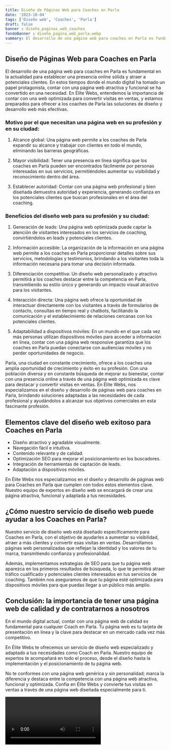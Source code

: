 ```yaml
---
title: Diseño de Páginas Web para Coaches en Parla
date: '2023-10-04'
tags: ['Diseño web', 'Coaches', 'Parla']
draft: false
banner : diseño_paginas_web_coaches
fondoBanner : diseño_pagina_web_parla.webp
summary: El desarrollo de una página web para coaches en Parla es fundamental en la actualidad para establecer una presencia online sólida y atraer a potenciales clientes. En estos tiempos donde el mundo digital ha tomado un papel protagonista, contar con una página web atractiva y funcional se ha convertido en una necesidad. En Élite Webs, entendemos la importancia de contar con una web optimizada para convertir visitas en ventas, y estamos preparados para ofrecer a los coaches de Parla las soluciones de diseño y desarrollo web más efectivas.
---
```


## Diseño de Páginas Web para Coaches en Parla

El desarrollo de una página web para coaches en Parla es fundamental en la actualidad para establecer una presencia online sólida y atraer a potenciales clientes. En estos tiempos donde el mundo digital ha tomado un papel protagonista, contar con una página web atractiva y funcional se ha convertido en una necesidad. En Élite Webs, entendemos la importancia de contar con una web optimizada para convertir visitas en ventas, y estamos preparados para ofrecer a los coaches de Parla las soluciones de diseño y desarrollo web más efectivas.

### Motivo por el que necesitan una página web en su profesión y en su ciudad:

1. Alcance global: Una página web permite a los coaches de Parla expandir su alcance y trabajar con clientes en todo el mundo, eliminando las barreras geográficas.

2. Mayor visibilidad: Tener una presencia en línea significa que los coaches en Parla pueden ser encontrados fácilmente por personas interesadas en sus servicios, permitiéndoles aumentar su visibilidad y reconocimiento dentro del área.

3. Establecer autoridad: Contar con una página web profesional y bien diseñada demuestra autoridad y experiencia, generando confianza en los potenciales clientes que buscan profesionales en el área del coaching.

### Beneficios del diseño web para su profesión y su ciudad:

1. Generación de leads: Una página web optimizada puede captar la atención de visitantes interesados en los servicios de coaching, convirtiéndolos en leads y potenciales clientes.

2. Información accesible: La organización de la información en una página web permite a los coaches en Parla proporcionar detalles sobre sus servicios, metodologías y testimonios, brindando a los visitantes toda la información necesaria para tomar una decisión informada.

3. Diferenciación competitiva: Un diseño web personalizado y atractivo permitirá a los coaches destacar entre la competencia en Parla, transmitiendo su estilo único y generando un impacto visual atractivo para los visitantes.

4. Interacción directa: Una página web ofrece la oportunidad de interactuar directamente con los visitantes a través de formularios de contacto, consultas en tiempo real y chatbots, facilitando la comunicación y el establecimiento de relaciones cercanas con los potenciales clientes.

5. Adaptabilidad a dispositivos móviles: En un mundo en el que cada vez más personas utilizan dispositivos móviles para acceder a información en línea, contar con una página web responsive garantiza que los coaches en Parla puedan conectarse con audiencias móviles y no perder oportunidades de negocio.

Parla, una ciudad en constante crecimiento, ofrece a los coaches una amplia oportunidad de crecimiento y éxito en su profesión. Con una población diversa y en constante búsqueda de mejorar su bienestar, contar con una presencia online a través de una página web optimizada es clave para destacar y convertir visitas en ventas. En Élite Webs, nos especializamos en el diseño y desarrollo de páginas web para coaches en Parla, brindando soluciones adaptadas a las necesidades de cada profesional y ayudándolos a alcanzar sus objetivos comerciales en esta fascinante profesión.

<GifSeo />

<Cta />

## Elementos clave del diseño web exitoso para Coaches en Parla

- Diseño atractivo y agradable visualmente.
- Navegación fácil e intuitiva.
- Contenido relevante y de calidad.
- Optimización SEO para mejorar el posicionamiento en los buscadores.
- Integración de herramientas de captación de leads.
- Adaptación a dispositivos móviles.

En Élite Webs nos especializamos en el diseño y desarrollo de páginas web para Coaches en Parla que cumplen con todos estos elementos clave. Nuestro equipo de expertos en diseño web se encargará de crear una página atractiva, funcional y adaptada a tus necesidades.

## ¿Cómo nuestro servicio de diseño web puede ayudar a los Coaches en Parla?

Nuestro servicio de diseño web está diseñado específicamente para Coaches en Parla, con el objetivo de ayudarles a aumentar su visibilidad, atraer a más clientes y convertir esas visitas en ventas. Desarrollamos páginas web personalizadas que reflejan la identidad y los valores de tu marca, transmitiendo confianza y profesionalidad.

Además, implementamos estrategias de SEO para que tu página web aparezca en los primeros resultados de búsqueda, lo que te permitirá atraer tráfico cualificado y potenciales clientes interesados en tus servicios de coaching. También nos aseguramos de que tu página esté optimizada para dispositivos móviles para que puedas llegar a un público más amplio.

## Conclusión: la importancia de tener una página web de calidad y de contratarnos a nosotros

En el mundo digital actual, contar con una página web de calidad es fundamental para cualquier Coach en Parla. Tu página web es tu tarjeta de presentación en línea y la clave para destacar en un mercado cada vez más competitivo.

En Élite Webs te ofrecemos un servicio de diseño web especializado y adaptado a tus necesidades como Coach en Parla. Nuestro equipo de expertos te acompañará en todo el proceso, desde el diseño hasta la implementación y el posicionamiento de tu página web.

No te conformes con una página web genérica y sin personalidad; marca la diferencia y destaca entre la competencia con una página web atractiva, funcional y optimizada. Confía en Élite Webs y convierte tus visitas en ventas a través de una página web diseñada especialmente para ti.

<Video />

<CtaBot job='Coaches' city='Parla'/>

<Gmaps query='Parla+españa+maps' />